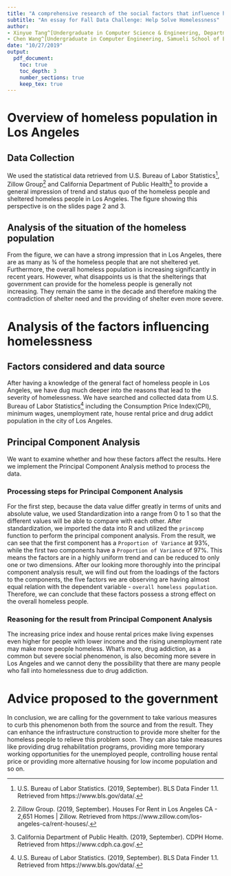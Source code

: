 ```yaml
---
title: "A comprehensive research of the social factors that influence homelessness in Los Angeles"
subtitle: "An essay for Fall Data Challenge: Help Solve Homelessness"
author:
- Xinyue Tang^[Undergraduate in Computer Science & Engineering, Department of Computer Science, University of California, Davis. (xiytang@ucdavis.edu)]
- Chen Wang^[Undergraduate in Computer Engineering, Samueli School of Engineering, University of California, Irvine. (chenw23@uci.edu)]
date: "10/27/2019"
output:
  pdf_document:
    toc: true
    toc_depth: 3
    number_sections: true
    keep_tex: true
---
```


\newpage

# Overview of homeless population in Los Angeles

## Data Collection

We used the statistical data retrieved from U.S. Bureau of Labor Statistics[^1], Zillow Group[^2] and California Department of Public Health[^3] to provide a general impression of trend and status quo of the homeless people and sheltered homeless people in Los Angeles. The figure showing this perspective is on the slides page 2 and 3.

[^1]: U.S. Bureau of Labor Statistics. (2019, September). BLS Data Finder 1.1. Retrieved from https://www.bls.gov/data/.

[^2]: Zillow Group. (2019, September). Houses For Rent in Los Angeles CA - 2,651 Homes | Zillow. Retrieved from https://www.zillow.com/los-angeles-ca/rent-houses/.

[^3]: California Department of Public Health. (2019, September). CDPH Home. Retrieved from https://www.cdph.ca.gov/.

## Analysis of the situation of the homeless population

From the figure, we can have a strong impression that in Los Angeles, there are as many as ¾ of the homeless people that are not sheltered yet. Furthermore, the overall homeless population is increasing significantly in recent years. However, what disappoints us is that the shelterings that government can provide for the homeless people is generally not increasing. They remain the same in the decade and therefore making the contradiction of shelter need and the providing of shelter even more severe.


# Analysis of the factors influencing homelessness

## Factors considered and data source

After having a knowledge of the general fact of homeless people in Los Angeles, we have dug much deeper into the reasons that lead to the severity of homelessness. We have searched and collected data from U.S. Bureau of Labor Statistics[^1] including the Consumption Price Index(CPI), minimum wages, unemployment rate, house rental price and drug addict population in the city of Los Angeles.

## Principal Component Analysis

We want to examine whether and how these factors affect the results. Here we implement the Principal Component Analysis method to process the data.

### Processing steps for Principal Component Analysis

For the first step, because the data value differ greatly in terms of units and absolute value, we used Standardization into a range from 0 to 1 so that the different values will be able to compare with each other. After standardization, we imported the data into R and utilized the `princomp` function to perform the principal component analysis. From the result, we can see that the first component has a `Proportion of Variance` at 93%, while the first two components have a `Proportion of Variance` of 97%. This means the factors are in a highly uniform trend and can be reduced to only one or two dimensions. After our looking more thoroughly into the principal component analysis result, we will find out from  the loadings of the factors to the components, the five factors we are observing are having almost equal relation with the dependent variable - `overall homeless population`. Therefore, we can conclude that these factors possess a strong effect on the overall homeless people. 

### Reasoning for the result from Principal Component Analysis

The increasing price index and house rental prices make living expenses even higher for people with lower income and the rising unemployment rate may make more people homeless. What’s more, drug addiction, as a common but severe social phenomenon, is also becoming more severe in Los Angeles and we cannot deny the possibility that there are many people who fall into homelessness due to drug addiction. 


# Advice proposed to the government

In conclusion, we are calling for the government to take various measures to curb this phenomenon both from the source and from the result. They can enhance the infrastructure construction to provide more shelter for the homeless people to relieve this problem soon. They can also take measures like providing drug rehabilitation programs, providing more temporary working opportunities for the unemployed people, controlling house rental price or providing more alternative housing for low income population and so on. 

